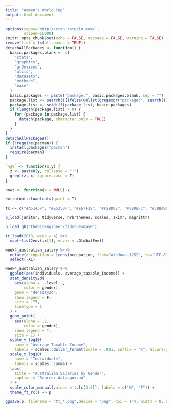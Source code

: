 ```yaml
---
title: "Women's World Cup"
output: html_document
---
```


```r
options(repos='http://cran.rstudio.com/',
        scipen=10000)
knitr::opts_chunk$set(echo = FALSE, message = FALSE, warning = FALSE)
remove(list = ls(all.names = TRUE))
detachAllPackages <- function() {
  basic.packages.blank <- c(
    "stats",
    "graphics",
    "grDevices",
    "utils",
    "datasets",
    "methods",
    "base"
  )
  basic.packages <- paste("package:", basic.packages.blank, sep = "")
  package.list <- search()[ifelse(unlist(gregexpr("package:", search())) == 1, TRUE, FALSE)]
  package.list <- setdiff(package.list, basic.packages)
  if (length(package.list) > 0) {
    for (package in package.list) {
      detach(package, character.only = TRUE)
    }
  }
}
detachAllPackages()
if (!require(pacman)) {
  install.packages("pacman")
  require(pacman)
}

`%g%` <- function(x,y) {
  z <- paste0(y, collapse = "|")
  grepl(z, x, ignore.case = T)
}

nowt <- function(x = NULL) x

extrafont::loadfonts(quiet = T)

tc <- c("#A5143F", "#E5350F", "#E67F18", "#F5BD0E", "#8BDEFC", "#38BAB6", "#234C68", "#4B3460")

p_load(janitor, tidyverse, hrbrthemes, scales, skimr, magrittr)

p_load_gh("thebioengineer/tidytuesdayR")
```

```r
tt_load(2018, week = 4) %>% 
  map(~list2env(.x[1], envir = .GlobalEnv))
```

```r
week4_australian_salary %<>% 
  mutate(occupation = iconv(occupation, from="Windows-1252", to="UTF-8")) %>% 
  select(-X1)
```

```r
week4_australian_salary %>% 
  ggplot(aes(individuals, average_taxable_income)) + 
  stat_density2d(
    aes(alpha = ..level..,
        color = gender), 
    geom = "density2d", 
    show.legend = F,
    size = .75, 
    linetype = 1
  ) +
  geom_point(
    aes(alpha = .1, 
        color = gender), 
    show.legend = T,
    size = 1) + 
  scale_y_log10(
    name = "Average Taxable Income", 
    labels = scales::dollar_format(scale = .001, suffix = "K", accuracy = 1)) + 
  scale_x_log10(
    name = "Individuals", 
    labels = scales::comma) +
  labs(
    title = "Australian Salaries by Gender",
    caption = "Source: data.gov.au"
  ) +
  scale_color_manual(values = tc[c(3,6)], labels = c("M", "F")) +
  theme_ft_rc() -> p

ggsave(p, filename = "tt_4.png",device = "png", dpi = 144, width = 8, height = 6)
```

